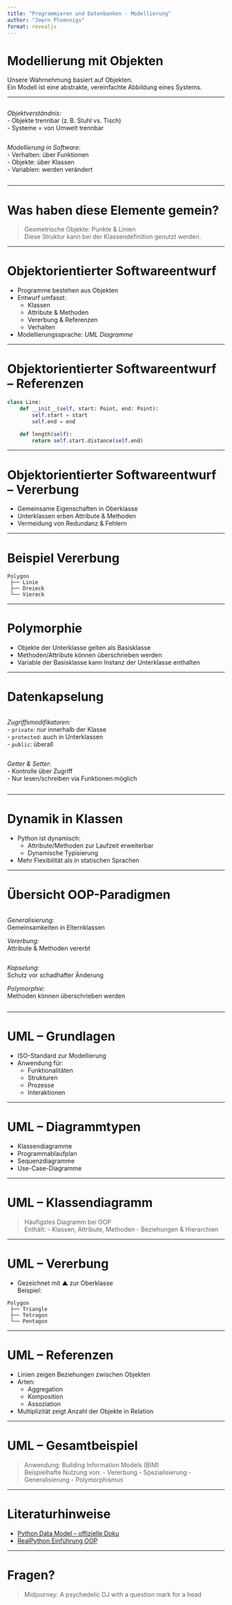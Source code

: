 ```yaml
---
title: "Programmieren und Datenbanken - Modellierung"
author: "Joern Ploennigs"
format: revealjs
---
```


# Modellierung mit Objekten

Unsere Wahrnehmung basiert auf Objekten.  
Ein Modell ist eine abstrakte, vereinfachte Abbildung eines Systems.

---

<div class="flex">
<div class="column">

*Objektverständnis:*  
- Objekte trennbar (z. B. Stuhl vs. Tisch)  
- Systeme = von Umwelt trennbar

</div>
<div class="column">

*Modellierung in Software:*  
- Verhalten: über Funktionen  
- Objekte: über Klassen  
- Variablen: werden verändert

</div>
</div>

---

# Was haben diese Elemente gemein?

> Geometrische Objekte: Punkte & Linien  
> Diese Struktur kann bei der Klassendefinition genutzt werden.

---

# Objektorientierter Softwareentwurf

- Programme bestehen aus Objekten
- Entwurf umfasst:
  - Klassen
  - Attribute & Methoden
  - Vererbung & Referenzen
  - Verhalten
- Modellierungssprache: *UML Diagramme*

---

# Objektorientierter Softwareentwurf – Referenzen

```python
class Line:
    def __init__(self, start: Point, end: Point):
        self.start = start
        self.end = end

    def length(self):
        return self.start.distance(self.end)
```

---

# Objektorientierter Softwareentwurf – Vererbung

- Gemeinsame Eigenschaften in Oberklasse
- Unterklassen erben Attribute & Methoden
- Vermeidung von Redundanz & Fehlern

---

# Beispiel Vererbung

```text
Polygon
 ├── Linie
 ├── Dreieck
 └── Viereck
```

---

# Polymorphie

- Objekte der Unterklasse gelten als Basisklasse
- Methoden/Attribute können überschrieben werden
- Variable der Basisklasse kann Instanz der Unterklasse enthalten

---

# Datenkapselung

<div class="flex">
<div class="column">

*Zugriffsmodifikatoren:*  
- `private`: nur innerhalb der Klasse  
- `protected`: auch in Unterklassen  
- `public`: überall

</div>
<div class="column">

*Getter & Setter:*  
- Kontrolle über Zugriff  
- Nur lesen/schreiben via Funktionen möglich

</div>
</div>

---

# Dynamik in Klassen

- Python ist dynamisch:
  - Attribute/Methoden zur Laufzeit erweiterbar
  - Dynamische Typisierung
- Mehr Flexibilität als in statischen Sprachen

---

# Übersicht OOP-Paradigmen

<div class="flex">
<div class="column">

*Generalisierung:*  
Gemeinsamkeiten in Elternklassen

*Vererbung:*  
Attribute & Methoden vererbt

</div>
<div class="column">

*Kapselung:*  
Schutz vor schadhafter Änderung

*Polymorphie:*  
Methoden können überschrieben werden

</div>
</div>

---

# UML – Grundlagen

- ISO-Standard zur Modellierung
- Anwendung für:
  - Funktionalitäten
  - Strukturen
  - Prozesse
  - Interaktionen

---

# UML – Diagrammtypen

- Klassendiagramme  
- Programmablaufplan  
- Sequenzdiagramme  
- Use-Case-Diagramme

---

# UML – Klassendiagramm

> Häufigstes Diagramm bei OOP  
> Enthält:
- Klassen, Attribute, Methoden
- Beziehungen & Hierarchien

---

# UML – Vererbung

- Gezeichnet mit ▲ zur Oberklasse  
Beispiel:
```text
Polygon
 ├── Triangle
 ├── Tetragon
 └── Pentagon
```

---

# UML – Referenzen

- Linien zeigen Beziehungen zwischen Objekten
- Arten:
  - Aggregation
  - Komposition
  - Assoziation
- Multiplizität zeigt Anzahl der Objekte in Relation

---

# UML – Gesamtbeispiel

> Anwendung: Building Information Models (BIM)  
> Beispielhafte Nutzung von:
- Vererbung
- Spezialisierung
- Generalisierung
- Polymorphismus

---

# Literaturhinweise

- [Python Data Model – offizielle Doku](https://docs.python.org/3/reference/datamodel.html)  
- [RealPython Einführung OOP](https://realpython.com/python3-object-oriented-programming/)

---

# Fragen?

> Midjourney: A psychedelic DJ with a question mark for a head
